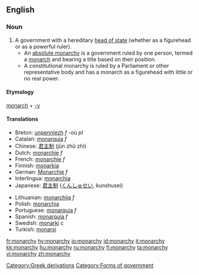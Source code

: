 {{rfc-level|Etymology not at level 3}}
==English==
===Noun===
{{en-noun-reg-y|monarch|y}}

#A government with a hereditary [[head of state]] (whether as a figurehead or as a powerful ruler).
#*An [[absolute monarchy]] is a government ruled by one person, termed a [[monarch]] and bearing a title based on their position.
#*A constitutional monarchy is ruled by a Parliament or other representative body and has a monarch as a figurehead with little or no real power.

==== Etymology ====
[[Category:Greek derivations]]
[[monarch]] + [[-y]]

====Translations====
{{top}}
*Breton: [[unpenniezh]] ''f'' -où ''pl''
*Catalan: [[monarquia]] ''f''
*Chinese: [[君主制]] (jūn zhǔ zhì)
*Dutch: [[monarchie]] ''f''
*French: [[monarchie]] ''f''
*Finnish: [[monarkia]]
*German: [[Monarchie]] ''f''
*Interlingua: [[monarchia]]
*Japanese: [[君主制]] ([[くんしゅせい]], kunshusei)
{{mid}}
*Lithuanian: [[monarchija]] ''f''
*Polish: [[monarchia]] {{f}}
*Portuguese: [[monarquia]] ''f''
*Spanish: [[monarquía]] ''f''
*Swedish: [[monarki]] ''c''
*Turkish: [[monarşi]]
{{bottom}}

[[Category:Forms of government]]

[[fr:monarchy]]
[[hy:monarchy]]
[[io:monarchy]]
[[id:monarchy]]
[[it:monarchy]]
[[kk:monarchy]]
[[hu:monarchy]]
[[ru:monarchy]]
[[fi:monarchy]]
[[ta:monarchy]]
[[vi:monarchy]]
[[zh:monarchy]]